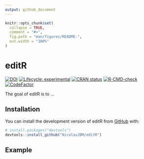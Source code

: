 ```yaml
---
output: github_document
---
```


<!-- README.md is generated from README.Rmd. Please edit that file -->

```r
knitr::opts_chunk$set(
  collapse = TRUE,
  comment = "#>",
  fig.path = "man/figures/README-",
  out.width = "100%"
)
```

# editR

<!-- badges: start -->
[![DOI](https://zenodo.org/badge/530586024.svg)](https://zenodo.org/badge/latestdoi/530586024)
[![Lifecycle: experimental](https://img.shields.io/badge/lifecycle-experimental-orange.svg)](https://lifecycle.r-lib.org/articles/stages.html#experimental)
[![CRAN status](https://www.r-pkg.org/badges/version/editR)](https://CRAN.R-project.org/package=editR)
[![R-CMD-check](https://github.com/NicolasJBM/editR/actions/workflows/R-CMD-check.yaml/badge.svg)](https://github.com/NicolasJBM/editR/actions/workflows/R-CMD-check.yaml)
[![CodeFactor](https://www.codefactor.io/repository/github/NicolasJBM/editR/badge)](https://www.codefactor.io/repository/github/NicolasJBM/editR)
<!-- badges: end -->

The goal of editR is to ...

## Installation

You can install the development version of editR from [GitHub](https://github.com/) with:

``` r
# install.packages("devtools")
devtools::install_github("NicolasJBM/editR")
```

## Example

